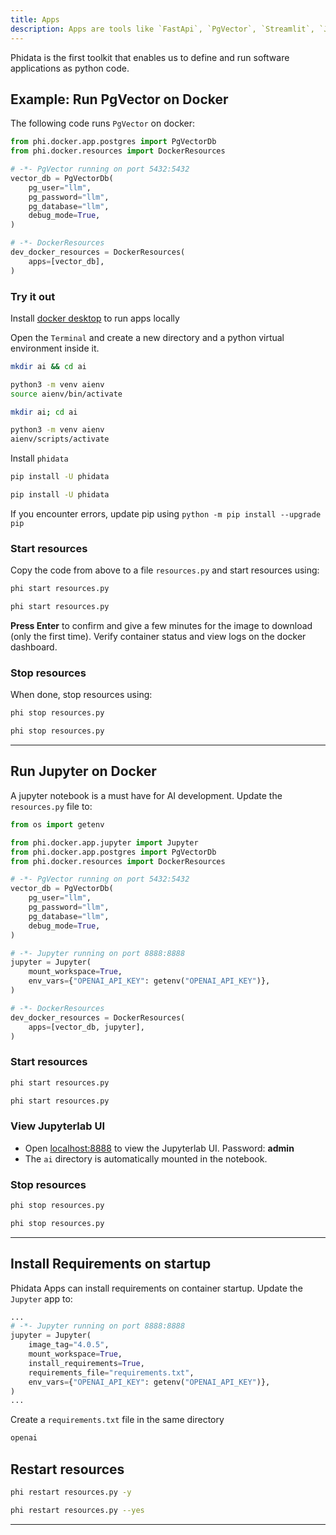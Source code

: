 ```yaml
---
title: Apps
description: Apps are tools like `FastApi`, `PgVector`, `Streamlit`, `Jupyter`, `Django` used to run software. They form the **Application** layer of a software product.
---
```


Phidata is the first toolkit that enables us to define and run software applications as python code.

## Example: Run PgVector on Docker

The following code runs `PgVector` on docker:

```python resources.py
from phi.docker.app.postgres import PgVectorDb
from phi.docker.resources import DockerResources

# -*- PgVector running on port 5432:5432
vector_db = PgVectorDb(
    pg_user="llm",
    pg_password="llm",
    pg_database="llm",
    debug_mode=True,
)

# -*- DockerResources
dev_docker_resources = DockerResources(
    apps=[vector_db],
)
```

### Try it out

<Note>

Install [docker desktop](https://docs.docker.com/desktop/install/mac-install/) to run apps locally

</Note>

Open the `Terminal` and create a new directory and a python virtual environment inside it.

<CodeGroup>

```bash Mac
mkdir ai && cd ai

python3 -m venv aienv
source aienv/bin/activate
```

```bash Windows
mkdir ai; cd ai

python3 -m venv aienv
aienv/scripts/activate
```

</CodeGroup>

Install `phidata`

<CodeGroup>

```bash Mac
pip install -U phidata
```

```bash Windows
pip install -U phidata
```

</CodeGroup>

<Note>

If you encounter errors, update pip using `python -m pip install --upgrade pip`

</Note>

### Start resources

Copy the code from above to a file `resources.py` and start resources using:

<CodeGroup>

```bash Mac
phi start resources.py
```

```bash Windows
phi start resources.py
```

</CodeGroup>

**Press Enter** to confirm and give a few minutes for the image to download (only the first time). Verify container status and view logs on the docker dashboard.

### Stop resources

When done, stop resources using:

<CodeGroup>

```bash Mac
phi stop resources.py
```

```bash Windows
phi stop resources.py
```

</CodeGroup>

---

## Run Jupyter on Docker

A jupyter notebook is a must have for AI development. Update the `resources.py` file to:

```python resources.py
from os import getenv

from phi.docker.app.jupyter import Jupyter
from phi.docker.app.postgres import PgVectorDb
from phi.docker.resources import DockerResources

# -*- PgVector running on port 5432:5432
vector_db = PgVectorDb(
    pg_user="llm",
    pg_password="llm",
    pg_database="llm",
    debug_mode=True,
)

# -*- Jupyter running on port 8888:8888
jupyter = Jupyter(
    mount_workspace=True,
    env_vars={"OPENAI_API_KEY": getenv("OPENAI_API_KEY")},
)

# -*- DockerResources
dev_docker_resources = DockerResources(
    apps=[vector_db, jupyter],
)
```

### Start resources

<CodeGroup>

```bash Mac
phi start resources.py
```

```bash Windows
phi start resources.py
```

</CodeGroup>

### View Jupyterlab UI

- Open [localhost:8888](http://localhost:8888) to view the Jupyterlab UI. Password: **admin**
- The `ai` directory is automatically mounted in the notebook.

### Stop resources

<CodeGroup>

```bash Mac
phi stop resources.py
```

```bash Windows
phi stop resources.py
```

</CodeGroup>

---

## Install Requirements on startup

Phidata Apps can install requirements on container startup. Update the `Jupyter` app to:

```python resources.py
...
# -*- Jupyter running on port 8888:8888
jupyter = Jupyter(
    image_tag="4.0.5",
    mount_workspace=True,
    install_requirements=True,
    requirements_file="requirements.txt",
    env_vars={"OPENAI_API_KEY": getenv("OPENAI_API_KEY")},
)
...
```

Create a `requirements.txt` file in the same directory

```python requirements.txt
openai
```

## Restart resources

<CodeGroup>

```bash Terminal
phi restart resources.py -y
```

```bash With Options
phi restart resources.py --yes
```

</CodeGroup>

---
